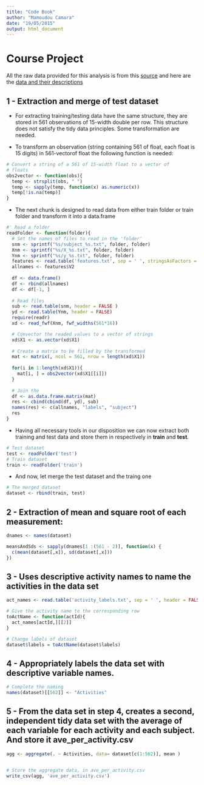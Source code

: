 ```yaml
---
title: "Code Book"
author: "Mamoudou Camara"
date: "19/05/2015"
output: html_document
---
```

# Course Project 
All the raw data provided for this analysis is from this [source][1] and  here are the [data and their descriptions ][2]
 

## 1 - Extraction and merge of test dataset
  * For extracting training/testing data have the same structure, they are stored in 561 observations of 15-width double per row. This structure does not satisfy the tidy data principles. Some transformation are needed.

  * To transform an observation (string containing 561 of float, each float is 15 digits) in 561-vectorof float the following function is needed:
```r
# Convert a string of a 561 of 15-width float to a vector of
# floats
obs2vector <- function(obs){
  temp <- strsplit(obs, " ")
  temp <- sapply(temp, function(x) as.numeric(x))
  temp[!is.na(temp)]
}
```

  * The next chunk is designed to read data from either train folder or train folder and transform it into a data.frame

```r
#' Read a folder
readFolder <- function(folder){
  # Set the names of files to read in the 'folder'
  snm <- sprintf("%s/subject_%s.txt", folder, folder)
  Xnm <- sprintf("%s/X_%s.txt", folder, folder)
  Ynm <- sprintf("%s/y_%s.txt", folder, folder)
  features <- read.table('features.txt', sep = ' ', stringsAsFactors = FALSE)
  allnames <- features$V2
  
  df <- data.frame()
  df <- rbind(allnames)
  df <- df[-1, ]
  
  # Read files
  sub <- read.table(snm, header = FALSE )
  yd <- read.table(Ynm, header = FALSE)
  require(readr)
  xd <- read_fwf(Xnm, fwf_widths(561*16))

  # Convector the readed values to a vector of strings
  xd$X1 <- as.vector(xd$X1)
  
  # Create a matrix to be filled by the transformed
  mat <- matrix(, ncol = 561, nrow = length(xd$X1))
  
  for(i in 1:length(xd$X1)){
    mat[i, ] = obs2vector(xd$X1[[i]])
  }
   
  # Join the 
  df <- as.data.frame.matrix(mat)
  res <- cbind(cbind(df, yd), sub)
  names(res) <- c(allnames, "labels", "subject")
  res
}
```

  * Having all necessary tools in our disposition we can now extract both training and test data and store them in respectively in **train** and **test**.
  
```r
# Test dataset
test <- readFolder('test')
# Train dataset
train <- readFolder('train')
```
  * And now, let merge the test dataset and the traing one
  
```r
# The merged dataset
dataset <- rbind(train, test)
```

## 2 - Extraction of mean and square root of each measurement:
```r

dnames <- names(dataset)

meansAndSds <- sapply(dnames[1 :(561 - 2)], function(x) {
  c(mean(dataset[,x]), sd(dataset[,x]))
})

```


## 3 - Uses descriptive activity names to name the activities in the data set
```r
act_names <- read.table('activity_labels.txt', sep = ' ', header = FALSE)

# Give the activity name to the corresponding row
toActName <- function(actId){
  act_names[actId,][[2]]
}

# Change labels of dataset
dataset$labels = toActName(dataset$labels)

```


## 4 - Appropriately labels the data set with descriptive variable names. 
```r
# Complete the naming 
names(dataset)[[562]] <- "Activities"
```

## 5 - From the data set in step 4, creates a second, independent tidy data set with the average of each variable for each activity and each subject. And store it **ave_per_activity.csv**
```r
agg <- aggregate(. ~ Activities, data= dataset[c(1:562)], mean )


# Store the aggregate data, in ave_per_activity.csv
write_csv(agg, 'ave_per_activity.csv')
```

  
[1]: http://archive.ics.uci.edu/ml/datasets/Human+Activity+Recognition+Using+Smartphones 
[2]: https://d396qusza40orc.cloudfront.net/getdata%2Fprojectfiles%2FUCI%20HAR%20Dataset.zip

